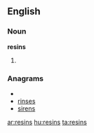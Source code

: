 ==English==

===Noun===
'''resins'''

# {{plural of|resin}}

===Anagrams===
* {{alphagram|einrss}}
* [[rinses#English|rinses]]
* [[sirens#English|sirens]]

[[ar:resins]]
[[hu:resins]]
[[ta:resins]]